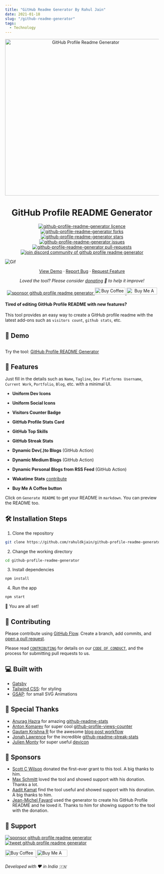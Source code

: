---
title: "GitHub Readme Generator By Rahul Jain"
date: 2021-01-18
slug: "/github-readme-generator"
tags:
  - Technology
---

<p align="center">
    <a href="https://rahuldkjain.github.io/gh-profile-readme-generator">
        <img alt="GitHub Profile Readme Generator" src="mdg.png" width="512"/>
    </a>
</p>
<h1 align="center">
    GitHub Profile README Generator
</h1>

<p align="center">
    <a href="https://github.com/rahuldkjain/github-profile-readme-generator/blob/master/LICENSE" target="blank">
        <img src="https://img.shields.io/github/license/rahuldkjain/github-profile-readme-generator?style=flat-square"
             alt="github-profile-readme-generator licence"/>
    </a>
    <a href="https://github.com/rahuldkjain/github-profile-readme-generator/fork" target="blank">
        <img src="https://img.shields.io/github/forks/rahuldkjain/github-profile-readme-generator?style=flat-square"
             alt="github-profile-readme-generator forks"/>
    </a>
    <a href="https://github.com/rahuldkjain/github-profile-readme-generator/stargazers" target="blank">
        <img src="https://img.shields.io/github/stars/rahuldkjain/github-profile-readme-generator?style=flat-square"
             alt="github-profile-readme-generator stars"/>
    </a>
    <a href="https://github.com/rahuldkjain/github-profile-readme-generator/issues" target="blank">
        <img src="https://img.shields.io/github/issues/rahuldkjain/github-profile-readme-generator?style=flat-square"
             alt="github-profile-readme-generator issues"/>
    </a>
    <a href="https://github.com/rahuldkjain/github-profile-readme-generator/pulls" target="blank">
        <img src="https://img.shields.io/github/issues-pr/rahuldkjain/github-profile-readme-generator?style=flat-square"
             alt="github-profile-readme-generator pull-requests"/>
    </a>
    <a href="https://discord.gg/HHMs7Eg" target="blank">
        <img
            src="https://img.shields.io/discord/735303195105951764?label=Join%20Community&logo=discord&style=flat-square"
            alt="join discord community of github profile readme generator"/>
    </a>
</p>

![Gif](https://github.com/tamojit-123/github-profile-readme-generator/raw/master/src/images/github-profile-readme-generator.gif)

<p align="center">
    <a href="https://rahuldkjain.github.io/gh-profile-readme-generator" target="blank">View Demo</a>
    ·
    <a href="https://github.com/rahuldkjain/github-profile-readme-generator/issues/new/choose">Report Bug</a>
    ·
    <a href="https://github.com/rahuldkjain/github-profile-readme-generator/issues/new/choose">Request Feature</a>
</p>

<p align="center">
    <i>Loved the tool? Please consider <a href="https://paypal.me/rahuldkjain/10">donating</a> 💸 to help it
        improve!</i>
</p>

<p align="center">
    <a href="https://www.paypal.me/rahuldkjain"><img
        src="https://img.shields.io/badge/support-PayPal-blue?logo=PayPal&style=flat-square&label=Donate"
        alt="sponsor github profile readme generator"/>
    </a>
    <a href='https://ko-fi.com/A0A81XXSX' target='_blank'><img height='23' width="100"
                                                               src='https://cdn.ko-fi.com/cdn/kofi3.png?v=2'
                                                               alt='Buy Coffee for rahuldkjain'/>
    </a>
    <a href="https://www.buymeacoffee.com/rahuldkjain" target="_blank"><img
        src="https://cdn.buymeacoffee.com/buttons/default-orange.png" alt="Buy Me A Coffee" height="23" width="100"
        style="border-radius:1px"/></a>
</p>

#### Tired of editing GitHub Profile README with new features?

This tool provides an easy way to create a GitHub profile readme with the latest add-ons such as `visitors count`, `github stats`, etc.


## 🚀 Demo
<a href="https://rahuldkjain.github.io/gh-profile-readme-generator" target="blank">
    <img
        src="https://img.shields.io/website?url=https%3A%2F%2Frahuldkjain.github.io%2Fgh-profile-readme-generator&logo=github&style=flat-square"
        alt=""/>
</a>

Try the tool: [GitHub Profile README Generator](https://rahuldkjain.github.io/gh-profile-readme-generator)

## 🧐 Features

Just fill in the details such as `Name`, `Tagline`, `Dev Platforms Username`, `Current Work`, `Portfolio`, `Blog`, etc. with a minimal UI.

- **Uniform Dev Icons**

- **Uniform Social Icons**

- **Visitors Counter Badge**

- **GitHub Profile Stats Card**

- **GitHub Top Skills**

- **GitHub Streak Stats**

- **Dynamic Dev(.)to Blogs** (GitHub Action)

- **Dynamic Medium Blogs** (GitHub Action)

- **Dynamic Personal Blogs from RSS Feed** (GitHub Action)

- **Wakatime Stats** [contribute](https://github.com/rahuldkjain/github-profile-readme-generator/issues/115)

- **Buy Me A Coffee button**

Click on `Generate README` to get your README in `markdown`.
You can preview the README too.

## 🛠️ Installation Steps

1. Clone the repository

```bash
git clone https://github.com/rahuldkjain/github-profile-readme-generator.git
```

2. Change the working directory

```bash
cd github-profile-readme-generator
```

3. Install dependencies

```bash
npm install
```

4. Run the app

```bash
npm start
```

🌟 You are all set!

## 🍰 Contributing

Please contribute using [GitHub Flow](https://guides.github.com/introduction/flow). Create a branch, add commits, and [open a pull request](https://github.com/rahuldkjain/github-profile-readme-generator/compare).

Please read [`CONTRIBUTING`](CONTRIBUTING.md) for details on our [`CODE OF CONDUCT`](CODE_OF_CONDUCT.md), and the process for submitting pull requests to us.

## 💻 Built with
- [Gatsby](https://www.gatsbyjs.com/)
- [Tailwind CSS](https://tailwindcss.com/): for styling
- [GSAP](https://greensock.com/gsap/): for small SVG Animations


## 🙇 Special Thanks

- [Anurag Hazra](https://github.com/anuraghazra) for amazing [github-readme-stats](https://github.com/anuraghazra/github-readme-stats)
- [Anton Komarev](https://github.com/antonkomarev) for super cool [github-profile-views-counter](https://github.com/antonkomarev/github-profile-views-counter)
- [Gautam Krishna R](https://github.com/gautamkrishnar) for the awesome [blog post workflow](https://github.com/gautamkrishnar/blog-post-workflow)
- [Jonah Lawrence](https://github.com/DenverCoder1) for the incredible [github-readme-streak-stats](https://github.com/DenverCoder1/github-readme-streak-stats)
- [Julien Monty](https://github.com/konpa) for super useful [devicon](https://github.com/konpa/devicon)

## 🙇 Sponsors

- [Scott C Wilson](https://github.com/scottcwilson) donated the first-ever grant to this tool. A big thanks to him.
- [Max Schmitt](https://github.com/mxschmitt) loved the tool and showed support with his donation. Thanks a lot.
- [Aadit Kamat](https://github.com/aaditkamat) find the tool useful and showed support with his donation. A big thanks to him.
- [Jean-Michel Fayard](https://github.com/jmfayard) used the generator to create his GitHub Profile README and he loved it. Thanks to him for showing support to the tool with the donation.


## 🙏 Support

<p align="left">
    <a href="https://www.paypal.me/rahuldkjain/10"><img src="https://ionicabizau.github.io/badges/paypal.svg"
                                                        alt="sponsor github profile readme generator"/>
    </a>
    <a href="https://twitter.com/intent/tweet?text=Wow:&url=https%3A%2F%2Frahuldkjain.github.io%2Fgithub-profile-readme-generator">
        <img
            src="https://img.shields.io/twitter/url?style=social&url=https%3A%2F%2Frahuldkjain.github.io%2Fgithub-profile-readme-generator"
            alt="tweet github profile readme generator"/>
    </a>
</p>

<p align="left">
    <a href='https://ko-fi.com/A0A81XXSX' target='_blank'><img height='23' width="100"
                                                               src='https://cdn.ko-fi.com/cdn/kofi3.png?v=2'
                                                               alt='Buy Coffee for rahuldkjain'/>
    </a>
    <a href="https://www.buymeacoffee.com/rahuldkjain" target="_blank"><img
        src="https://cdn.buymeacoffee.com/buttons/default-orange.png" alt="Buy Me A Coffee" height="23" width="100"
        style="border-radius:2px"/></a>
</p>

###### Developed with ❤️ in India 🇮🇳
